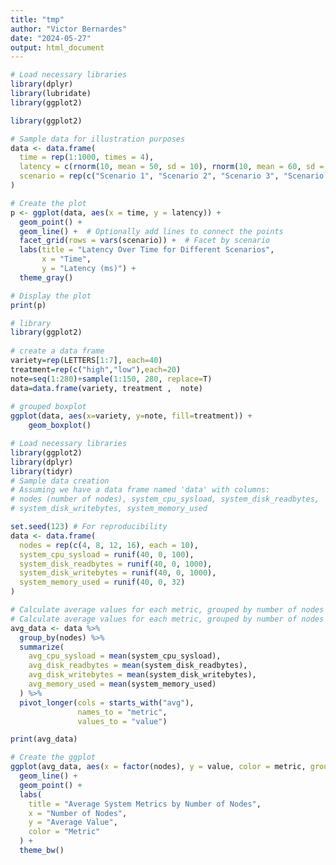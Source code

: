 ```yaml
---
title: "tmp"
author: "Victor Bernardes"
date: "2024-05-27"
output: html_document
---
```


```r

# Load necessary libraries
library(dplyr)
library(lubridate)
library(ggplot2)

library(ggplot2)

# Sample data for illustration purposes
data <- data.frame(
  time = rep(1:1000, times = 4),
  latency = c(rnorm(10, mean = 50, sd = 10), rnorm(10, mean = 60, sd = 10), rnorm(10, mean = 70, sd = 10), rnorm(10, mean = 80, sd = 10)),
  scenario = rep(c("Scenario 1", "Scenario 2", "Scenario 3", "Scenario 4"), each = 10)
)

# Create the plot
p <- ggplot(data, aes(x = time, y = latency)) +
  geom_point() +
  geom_line() +  # Optionally add lines to connect the points
  facet_grid(rows = vars(scenario)) +  # Facet by scenario
  labs(title = "Latency Over Time for Different Scenarios",
       x = "Time",
       y = "Latency (ms)") +
  theme_gray()

# Display the plot
print(p)

```


```r

# library
library(ggplot2)
 
# create a data frame
variety=rep(LETTERS[1:7], each=40)
treatment=rep(c("high","low"),each=20)
note=seq(1:280)+sample(1:150, 280, replace=T)
data=data.frame(variety, treatment ,  note)
 
# grouped boxplot
ggplot(data, aes(x=variety, y=note, fill=treatment)) + 
    geom_boxplot()

```


```r


# Load necessary libraries
library(ggplot2)
library(dplyr)
library(tidyr)
# Sample data creation
# Assuming we have a data frame named 'data' with columns:
# nodes (number of nodes), system_cpu_sysload, system_disk_readbytes,
# system_disk_writebytes, system_memory_used

set.seed(123) # For reproducibility
data <- data.frame(
  nodes = rep(c(4, 8, 12, 16), each = 10),
  system_cpu_sysload = runif(40, 0, 100),
  system_disk_readbytes = runif(40, 0, 1000),
  system_disk_writebytes = runif(40, 0, 1000),
  system_memory_used = runif(40, 0, 32)
)

# Calculate average values for each metric, grouped by number of nodes
# Calculate average values for each metric, grouped by number of nodes
avg_data <- data %>%
  group_by(nodes) %>%
  summarize(
    avg_cpu_sysload = mean(system_cpu_sysload),
    avg_disk_readbytes = mean(system_disk_readbytes),
    avg_disk_writebytes = mean(system_disk_writebytes),
    avg_memory_used = mean(system_memory_used)
  ) %>%
  pivot_longer(cols = starts_with("avg"), 
               names_to = "metric", 
               values_to = "value")

print(avg_data)

# Create the ggplot
ggplot(avg_data, aes(x = factor(nodes), y = value, color = metric, group = metric)) +
  geom_line() +
  geom_point() +
  labs(
    title = "Average System Metrics by Number of Nodes",
    x = "Number of Nodes",
    y = "Average Value",
    color = "Metric"
  ) +
  theme_bw()
```

